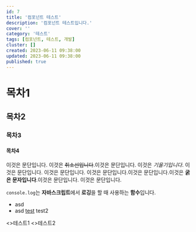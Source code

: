 ```yaml
---
id: 7
title: '컴포넌트 테스트'
description: '컴포넌트 테스트입니다.'
cover: ''
category: '테스트'
tags: [컴포넌트, 테스트, 개발]
cluster: []
created: 2023-06-11 09:38:00
updated: 2023-06-11 09:38:00
published: true
---
```


# 목차1

## 목차2

### 목차3

#### 목차4

이것은 문단입니다. 이것은 ~~취소선입니다~~.이것은 문단입니다. 이것은 *기울기입니다*. 이것은 문단입니다. 이것은 문단입니다. 이것은 문단입니다.이것은 문단입니다.이것은 **굵은 문자입니다**.이것은 문단입니다.<Fn /> 이것은 문단입니다.

`console.log`는 **자바스크립트**에서 **로깅**을 할 때 사용하는 **함수**입니다.<Fn />

- asd
- asd [test](#) <A link='#' external>test2</A>

<FbList>
  <Fb><>테스트1</></Fb>
  <Fb><>테스트2</></Fb>
</FbList>
